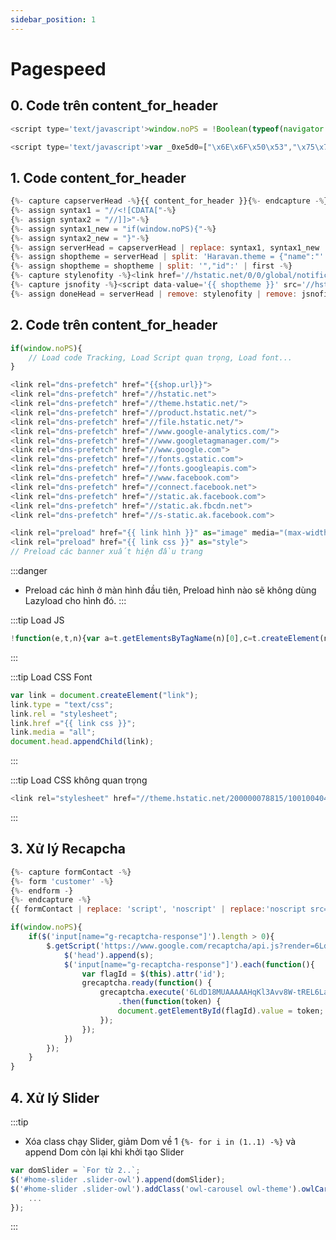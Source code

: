 ```yaml
---
sidebar_position: 1
---
```


# Pagespeed

## 0. Code trên content_for_header ##
```js title="Sử dụng code mã hóa"
<script type='text/javascript'>window.noPS = !Boolean(typeof(navigator.userAgentData) !== "undefined" && typeof(navigator.userAgentData.brands) !== "undefined" && navigator.userAgentData.brands.find(b => b.brand === 'Lighthouse'))</script>

<script type='text/javascript'>var _0xe5d0=["\x6E\x6F\x50\x53","\x75\x73\x65\x72\x41\x67\x65\x6E\x74\x44\x61\x74\x61","\x75\x6E\x64\x65\x66\x69\x6E\x65\x64","\x62\x72\x61\x6E\x64\x73","\x62\x72\x61\x6E\x64","\x4C\x69\x67\x68\x74\x68\x6F\x75\x73\x65","\x66\x69\x6E\x64"];var _0xed8a=[_0xe5d0[0],_0xe5d0[1],_0xe5d0[2],_0xe5d0[3],_0xe5d0[4],_0xe5d0[5],_0xe5d0[6]];var _0x1f57=[_0xed8a[0],_0xed8a[1],_0xed8a[2],_0xed8a[3],_0xed8a[4],_0xed8a[5],_0xed8a[6]];var _0xd541=[_0x1f57[0],_0x1f57[1],_0x1f57[2],_0x1f57[3],_0x1f57[4],_0x1f57[5],_0x1f57[6]];var _0x6f7e=[_0xd541[0],_0xd541[1],_0xd541[2],_0xd541[3],_0xd541[4],_0xd541[5],_0xd541[6]];window[_0x6f7e[0]]=  !Boolean( typeof (navigator[_0x6f7e[1]])!== _0x6f7e[2]&&  typeof (navigator[_0x6f7e[1]][_0x6f7e[3]])!== _0x6f7e[2]&& navigator[_0x6f7e[1]][_0x6f7e[3]][_0x6f7e[6]]((_0xb19ex5)=>{return _0xb19ex5[_0x6f7e[4]]=== _0x6f7e[5]}))</script>
```

## 1. Code content_for_header ##
```js title="Replce content header"
{%- capture capserverHead -%}{{ content_for_header }}{%- endcapture -%}
{%- assign syntax1 = "//<![CDATA["-%}
{%- assign syntax2 = "//]]>"-%}
{%- assign syntax1_new = "if(window.noPS){"-%}
{%- assign syntax2_new = "}"-%}
{%- assign serverHead = capserverHead | replace: syntax1, syntax1_new | replace: syntax2, syntax2_new -%}
{%- assign shoptheme = serverHead | split: 'Haravan.theme = {"name":"' | last -%}
{%- assign shoptheme = shoptheme | split: '","id":' | first -%}
{%- capture stylenofity -%}<link href='//hstatic.net/0/0/global/notification.css' rel='stylesheet'/>{%- endcapture -%}
{%- capture jsnofity -%}<script data-value='{{ shoptheme }}' src='//hstatic.net/0/0/global/notification.js'></script>{%- endcapture -%}
{%- assign doneHead = serverHead | remove: stylenofity | remove: jsnofity -%} 
```

## 2. Code trên content_for_header

```js
if(window.noPS){
    // Load code Tracking, Load Script quan trọng, Load font...
}
```

```js title="DNS-prefetch server"
<link rel="dns-prefetch" href="{{shop.url}}">
<link rel="dns-prefetch" href="//hstatic.net">
<link rel="dns-prefetch" href="//theme.hstatic.net/">
<link rel="dns-prefetch" href="//product.hstatic.net/">
<link rel="dns-prefetch" href="//file.hstatic.net/">
<link rel="dns-prefetch" href="//www.google-analytics.com/">
<link rel="dns-prefetch" href="//www.googletagmanager.com/">
<link rel="dns-prefetch" href="//www.google.com">
<link rel="dns-prefetch" href="//fonts.gstatic.com">
<link rel="dns-prefetch" href="//fonts.googleapis.com">
<link rel="dns-prefetch" href="//www.facebook.com">
<link rel="dns-prefetch" href="//connect.facebook.net">
<link rel="dns-prefetch" href="//static.ak.facebook.com">
<link rel="dns-prefetch" href="//static.ak.fbcdn.net">
<link rel="dns-prefetch" href="//s-static.ak.facebook.com">
```

```js title="Preload for CLS"
<link rel="preload" href="{{ link hình }}" as="image" media="(max-width: 361px)"> 
<link rel="preload" href="{{ link css }}" as="style">
// Preload các banner xuất hiện đầu trang
```

:::danger
- Preload các hình ở màn hình đầu tiên, Preload hình nào sẽ không dùng Lazyload cho hình đó.
:::

:::tip Load JS

```js
!function(e,t,n){var a=t.getElementsByTagName(n)[0],c=t.createElement(n);c.async=true,c.src="https://www.google.com/recaptcha/api.js?render=6LdD18MUAAAAAHqKl3Avv8W-tREL6LangePxQLM-",a.parentNode.insertBefore(c,a)}(window,document,"script");
```

:::

:::tip Load CSS Font

```js
var link = document.createElement("link");
link.type = "text/css";
link.rel = "stylesheet";
link.href ="{{ link css }}";
link.media = "all";
document.head.appendChild(link);
```

:::

:::tip Load CSS không quan trọng

```js
<link rel="stylesheet" href="//theme.hstatic.net/200000078815/1001004040/14/animate.css?v=233" media="print" onload="this.media='all'">
```

:::

## 3. Xử lý Recapcha ##
```js title="Xử lý Liquid"
{%- capture formContact -%}
{%- form 'customer' -%}		
{%- endform -}
{%- endcapture -%}
{{ formContact | replace: 'script', 'noscript' | replace:'noscript src=', 'noscript data-src='}}
```

```js title="Xử lý JS"
if(window.noPS){
    if($('input[name="g-recaptcha-response"]').length > 0){
        $.getScript('https://www.google.com/recaptcha/api.js?render=6LdD18MUAAAAAHqKl3Avv8W-tREL6LangePxQLM-').done(function(s,r){			
            $('head').append(s);
            $('input[name="g-recaptcha-response"]').each(function(){
                var flagId = $(this).attr('id');
                grecaptcha.ready(function() {
                    grecaptcha.execute('6LdD18MUAAAAAHqKl3Avv8W-tREL6LangePxQLM-', {action: 'submit'})
                        .then(function(token) {
                        document.getElementById(flagId).value = token;
                    });
                });
            })
        });
    }
}
```

## 4. Xử lý Slider ##
:::tip
- Xóa class chạy Slider, giảm Dom về 1 `{%- for i in (1..1) -%}` và append Dom còn lại khi khởi tạo Slider
```js
var domSlider = `For từ 2..`;
$('#home-slider .slider-owl').append(domSlider);
$('#home-slider .slider-owl').addClass('owl-carousel owl-theme').owlCarousel({
    ...
});
```
:::